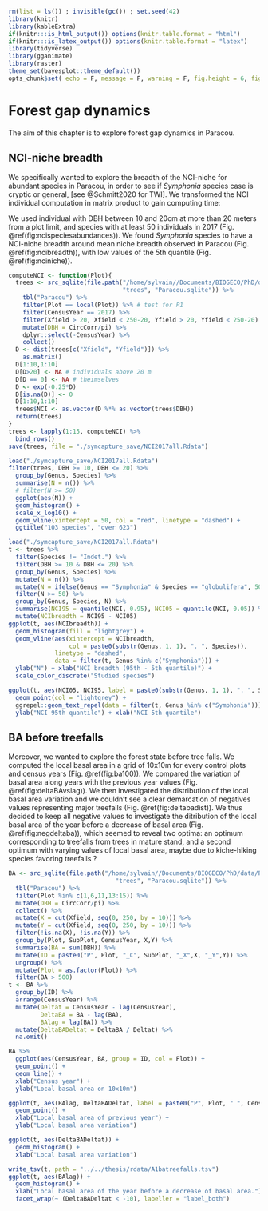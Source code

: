 ```r
rm(list = ls()) ; invisible(gc()) ; set.seed(42)
library(knitr)
library(kableExtra)
if(knitr:::is_html_output()) options(knitr.table.format = "html") 
if(knitr:::is_latex_output()) options(knitr.table.format = "latex") 
library(tidyverse)
library(gganimate)
library(raster)
theme_set(bayesplot::theme_default())
opts_chunk$set( echo = F, message = F, warning = F, fig.height = 6, fig.width = 8, cache = T, cache.lazy = F)
```

# Forest gap dynamics

The aim of this chapter is to explore forest gap dynamics in Paracou.

## NCI-niche breadth

We specifically wanted to explore the breadth of the NCI-niche for abundant species in Paracou,
in order to see if *Symphonia* species case is cryptic or general, [see @Schmitt2020 for TWI].
We transformed the NCI individual computation in matrix product to gain computing time:

\begin{equation} 
  nci_i = \sum _{j~|~d_{i,j}<20m} ^{J_i} dbh_j^2 e^{-\frac14.d_{i,j}}
  (\#eq:ncii)
\end{equation} 

\begin{equation} 
  NCI = DBH^2 e^{-\frac14.D}
  (\#eq:ncimatrix)
\end{equation} 

We used individual with DBH between 10 and 20cm at more than 20 meters from a plot limit, 
and species with at least 50 individuals in 2017 (Fig. \@ref(fig:ncispeciesabundances)).
We found *Symphonia* species to have a NCI-niche breadth around mean niche breadth observed in Paracou (Fig. \@ref(fig:ncibreadth)),
with low values of the 5th quantile (Fig. \@ref(fig:nciniche)).

```r
computeNCI <- function(Plot){
  trees <- src_sqlite(file.path("/home/sylvain//Documents/BIOGECO/PhD/data/Paracou/",
                                "trees", "Paracou.sqlite")) %>% 
    tbl("Paracou") %>% 
    filter(Plot == local(Plot)) %>% # test for P1
    filter(CensusYear == 2017) %>% 
    filter(Xfield > 20, Xfield < 250-20, Yfield > 20, Yfield < 250-20) %>% 
    mutate(DBH = CircCorr/pi) %>%
    dplyr::select(-CensusYear) %>% 
    collect()
  D <- dist(trees[c("Xfield", "Yfield")]) %>% 
    as.matrix()
  D[1:10,1:10]
  D[D>20] <- NA # individuals above 20 m
  D[D == 0] <- NA # theimselves
  D <- exp(-0.25*D)
  D[is.na(D)] <- 0
  D[1:10,1:10]
  trees$NCI <- as.vector(D %*% as.vector(trees$DBH))
  return(trees)
}
trees <- lapply(1:15, computeNCI) %>% 
  bind_rows()
save(trees, file = "./symcapture_save/NCI2017all.Rdata")
```

```r
load("./symcapture_save/NCI2017all.Rdata")
filter(trees, DBH >= 10, DBH <= 20) %>% 
  group_by(Genus, Species) %>% 
  summarise(N = n()) %>% 
  # filter(N >= 50)
  ggplot(aes(N)) + 
  geom_histogram() +
  scale_x_log10() +
  geom_vline(xintercept = 50, col = "red", linetype = "dashed") +
  ggtitle("103 species", "over 623")
```

```r
load("./symcapture_save/NCI2017all.Rdata")
t <- trees %>% 
  filter(Species != "Indet.") %>% 
  filter(DBH >= 10 & DBH <= 20) %>% 
  group_by(Genus, Species) %>% 
  mutate(N = n()) %>%
  mutate(N = ifelse(Genus == "Symphonia" & Species == "globulifera", 50, N)) %>% 
  filter(N >= 50) %>%
  group_by(Genus, Species, N) %>% 
  summarise(NCI95 = quantile(NCI, 0.95), NCI05 = quantile(NCI, 0.05)) %>% 
  mutate(NCIbreadth = NCI95 - NCI05)
ggplot(t, aes(NCIbreadth)) + 
  geom_histogram(fill = "lightgrey") + 
  geom_vline(aes(xintercept = NCIbreadth,
                 col = paste0(substr(Genus, 1, 1), ". ", Species)),
             linetype = "dashed",
             data = filter(t, Genus %in% c("Symphonia"))) +
  ylab("N") + xlab("NCI breadth (95th - 5th quantile)") +
  scale_color_discrete("Studied species")
```

```r
ggplot(t, aes(NCI05, NCI95, label = paste0(substr(Genus, 1, 1), ". ", Species))) + 
  geom_point(col = "lightgrey") +
  ggrepel::geom_text_repel(data = filter(t, Genus %in% c("Symphonia"))) +
  ylab("NCI 95th quantile") + xlab("NCI 5th quantile")
```

## BA before treefalls

Moreover, we wanted to explore the forest state before tree falls.
We computed the local basal area in a grid of 10x10m for every control plots and census years (Fig. \@ref(fig:ba100)).
We compared the variation of basal area along years with the previous year values (Fig. \@ref(fig:deltaBAvslag)).
We then investigated the distribution of the local basal area variation and we couldn't see a clear demarcation of negatives values representing major treefalls (Fig. \@ref(fig:deltabadist)).
We thus decided to keep all negative values to investigate the ditribution of the local basal area of the year before a decrease of basal area (Fig. \@ref(fig:negdeltaba)), which seemed to reveal two optima: 
an optimum corresponding to treefalls from trees in mature stand, 
and a second optimum with varying values of local basal area, maybe due to kiche-hiking species favoring treefalls ?

```r
BA <- src_sqlite(file.path("/home/sylvain//Documents/BIOGECO/PhD/data/Paracou/",
                              "trees", "Paracou.sqlite")) %>% 
  tbl("Paracou") %>% 
  filter(Plot %in% c(1,6,11,13:15)) %>% 
  mutate(DBH = CircCorr/pi) %>% 
  collect() %>% 
  mutate(X = cut(Xfield, seq(0, 250, by = 10))) %>% 
  mutate(Y = cut(Xfield, seq(0, 250, by = 10))) %>% 
  filter(!is.na(X), !is.na(Y)) %>% 
  group_by(Plot, SubPlot, CensusYear, X,Y) %>% 
  summarise(BA = sum(DBH)) %>% 
  mutate(ID = paste0("P", Plot, "_C", SubPlot, "_X",X, "_Y",Y)) %>% 
  ungroup() %>% 
  mutate(Plot = as.factor(Plot)) %>% 
  filter(BA > 500)
t <- BA %>% 
  group_by(ID) %>% 
  arrange(CensusYear) %>% 
  mutate(Deltat = CensusYear - lag(CensusYear), 
         DeltaBA = BA - lag(BA),
         BAlag = lag(BA)) %>% 
  mutate(DeltaBADeltat = DeltaBA / Deltat) %>% 
  na.omit() 
```

```r
BA %>% 
  ggplot(aes(CensusYear, BA, group = ID, col = Plot)) +
  geom_point() +
  geom_line() +
  xlab("Census year") +
  ylab("Local basal area on 10x10m") 
```

```r
ggplot(t, aes(BAlag, DeltaBADeltat, label = paste0("P", Plot, " ", CensusYear))) + 
  geom_point() +
  xlab("Local basal area of previous year") +
  ylab("Local basal area variation") 
```

```r
ggplot(t, aes(DeltaBADeltat)) + 
  geom_histogram() +
  xlab("Local basal area variation") 
```

```r
write_tsv(t, path = "../../thesis/rdata/A1batreefalls.tsv")
ggplot(t, aes(BAlag)) +
  geom_histogram() +
  xlab("Local basal area of the year before a decrease of basal area.") +
  facet_wrap(~ (DeltaBADeltat < -10), labeller = "label_both")
```


